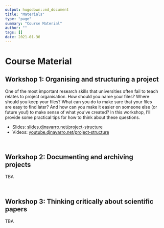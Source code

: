 ```yaml
---
output: hugodown::md_document
title: "Materials"
type: "page"
summary: "Course Material"
author: ""
tags: []
date: 2021-01-30
---
```


# Course Material

## Workshop 1: Organising and structuring a project

One of the most important research skills that universities often fail to teach relates to project organisation. How should you name your files? Where should you keep your files? What can you do to make sure that your files are easy to find later? And how can you make it easier on someone else (or future you!) to make sense of what you've created? In this workshop, I'll provide some practical tips for how to think about these questions. 

- Slides: [slides.djnavarro.net/project-structure](https://slides.djnavarro.net/project-structure)
- Videos: [youtube.djnavarro.net/project-structure](https://youtube.djnavarro.net/project-structure)


<br>

## Workshop 2: Documenting and archiving projects

TBA

<br>

## Workshop 3: Thinking critically about scientific papers

TBA

<br>
<br>



